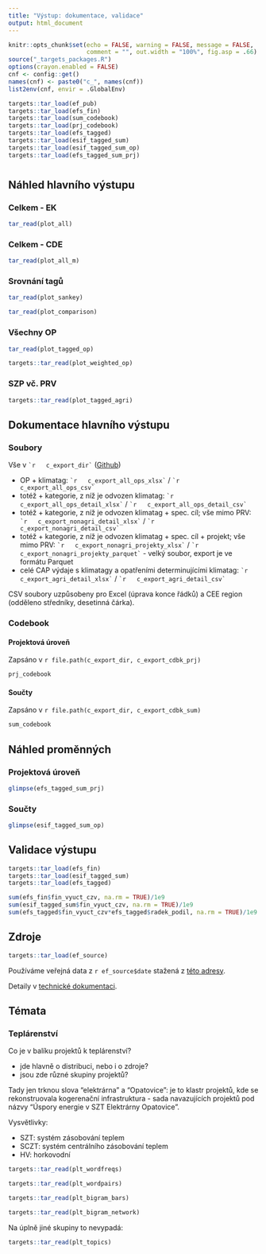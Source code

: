 ```yaml
---
title: "Výstup: dokumentace, validace"
output: html_document
---
```


```r
knitr::opts_chunk$set(echo = FALSE, warning = FALSE, message = FALSE,
                      comment = "", out.width = "100%", fig.asp = .66)
source("_targets_packages.R")
options(crayon.enabled = FALSE)
cnf <- config::get()
names(cnf) <- paste0("c_", names(cnf))
list2env(cnf, envir = .GlobalEnv)
```

```r
targets::tar_load(ef_pub)
targets::tar_load(efs_fin)
targets::tar_load(sum_codebook)
targets::tar_load(prj_codebook)
targets::tar_load(efs_tagged)
targets::tar_load(esif_tagged_sum)
targets::tar_load(esif_tagged_sum_op)
targets::tar_load(efs_tagged_sum_prj)
```

# {.tabset}

## Náhled hlavního výstupu {.tabset .tabset-pills}

### Celkem - EK

```r
tar_read(plot_all)
```

### Celkem - CDE

```r
tar_read(plot_all_m)
```

### Srovnání tagů

```r
tar_read(plot_sankey)
```

```r
tar_read(plot_comparison)
```


### Všechny OP

```r
tar_read(plot_tagged_op)
```

```r
targets::tar_read(plot_weighted_op)
```

### SZP vč. PRV

```r
targets::tar_read(plot_tagged_agri)
```


## Dokumentace hlavního výstupu

### Soubory

Vše v `` `r  
c_export_dir` `` ([Github](`r paste0(c_repo_remote, "/tree/master/", c_export_dir)`)) 

- OP + klimatag: `` `r  
c_export_all_ops_xlsx` `` / `` `r  
c_export_all_ops_csv` ``
- totéž + kategorie, z níž je odvozen klimatag: `` `r  
c_export_all_ops_detail_xlsx` `` / `` `r  
c_export_all_ops_detail_csv` ``
- totéž + kategorie, z níž je odvozen klimatag + spec. cíl; vše mimo PRV: `` `r  
c_export_nonagri_detail_xlsx` `` / `` `r  
c_export_nonagri_detail_csv` ``
- totéž + kategorie, z níž je odvozen klimatag + spec. cíl + projekt; vše mimo PRV: `` `r  
c_export_nonagri_projekty_xlsx` `` / `` `r  
c_export_nonagri_projekty_parquet` `` - velký soubor, export je ve formátu Parquet
- celé CAP výdaje s klimatagy a opatřeními determinujícími klimatag: `` `r  
c_export_agri_detail_xlsx` `` / `` `r  
c_export_agri_detail_csv` ``

CSV soubory uzpůsobeny pro Excel (úprava konce řádků) a CEE region (odděleno středníky, desetinná čárka).

### Codebook {.tabset .tabset-pills}

#### Projektová úroveň

Zapsáno v `r file.path(c_export_dir, c_export_cdbk_prj)`

```r
prj_codebook
```


#### Součty

Zapsáno v `r file.path(c_export_dir, c_export_cdbk_sum)`

```r
sum_codebook
```

## Náhled proměnných {.tabset .tabset-pills}

### Projektová úroveň

```r
glimpse(efs_tagged_sum_prj)
```

### Součty

```r
glimpse(esif_tagged_sum_op)
```


## Validace výstupu

```r
targets::tar_load(efs_fin)
targets::tar_load(esif_tagged_sum)
targets::tar_load(efs_tagged)
```

```r
sum(efs_fin$fin_vyuct_czv, na.rm = TRUE)/1e9
sum(esif_tagged_sum$fin_vyuct_czv, na.rm = TRUE)/1e9
sum(efs_tagged$fin_vyuct_czv*efs_tagged$radek_podil, na.rm = TRUE)/1e9
```

## Zdroje

```r
targets::tar_load(ef_source)
```

Používáme veřejná data z `r ef_source$date` stažená z [této adresy](`r ef_source$url`).

Detaily v [technické dokumentaci](dev.html).

## Témata {.tabset .tabset-pills}

### Teplárenství

Co je v balíku projektů k teplárenství?

- jde hlavně o distribuci, nebo i o zdroje?
- jsou zde různé skupiny projektů?

Tady jen trknou slova "elektrárna" a "Opatovice": je to klastr projektů, kde se rekonstruovala kogerenační infrastruktura - sada navazujících projektů pod názvy "Úspory energie v SZT Elektrárny Opatovice".

Vysvětlivky:

- SZT: systém zásobování teplem
- SCZT: systém centrálního zásobování teplem
- HV: horkovodní

```r
targets::tar_read(plt_wordfreqs)
```

```r
targets::tar_read(plt_wordpairs)
```

```r
targets::tar_read(plt_bigram_bars)
```

```r
targets::tar_read(plt_bigram_network)
```

Na úplně jiné skupiny to nevypadá:

```r
targets::tar_read(plt_topics)
```


